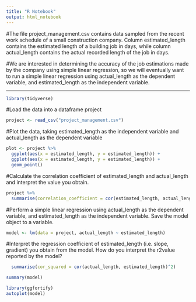 ```yaml
---
title: "R Notebook"
output: html_notebook
---
```

#The file project_management.csv contains data sampled from the recent work schedule of a small construction company. Column estimated_length contains the estimated length of a building job in days, while column actual_length contains the actual recorded length of the job in days.

#We are interested in determining the accuracy of the job estimations made by the company using simple linear regression, so we will eventually want to run a simple linear regression using actual_length as the dependent variable, and estimated_length as the independent variable.



-------------------------------------------------------------------------- 
```r
library(tidyverse)
```

#Load the data into a dataframe project



```r
project <- read_csv("project_management.csv")
```



#Plot the data, taking estimated_length as the independent variable and actual_length as the dependent variable
```r
plot <- project %>% 
  ggplot(aes(x = estimated_length, y = estimated_length)) +
  ggplot(aes(x = estimated_length, y = estimated_length)) +
  geom_point()
```
#Calculate the correlation coefficient of estimated_length and actual_length and interpret the value you obtain.


```r
project %>%
  summarise(correlation_coefficient = cor(estimated_length, actual_length))
```

#Perform a simple linear regression using actual_length as the dependent variable, and estimated_length as the independent variable. Save the model object to a variable.

```r
model <- lm(data = project, actual_length ~ estimated_length)
```

#Interpret the regression coefficient of estimated_length (i.e. slope, gradient) you obtain from the model. How do you interpret the r2value reported by the model?
```r

  summarise(cor_squared = cor(actual_length, estimated_length)^2)
```
```r
summary(model)
```

```r
library(ggfortify)
autoplot(model)
```



